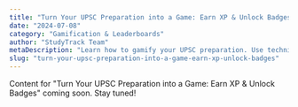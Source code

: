 ```yaml
---
title: "Turn Your UPSC Preparation into a Game: Earn XP & Unlock Badges"
date: "2024-07-08"
category: "Gamification & Leaderboards"
author: "StudyTrack Team"
metaDescription: "Learn how to gamify your UPSC preparation. Use techniques like earning XP and unlocking badges to stay motivated and engaged."
slug: "turn-your-upsc-preparation-into-a-game-earn-xp-unlock-badges"
---
```


Content for "Turn Your UPSC Preparation into a Game: Earn XP & Unlock Badges" coming soon. Stay tuned!
